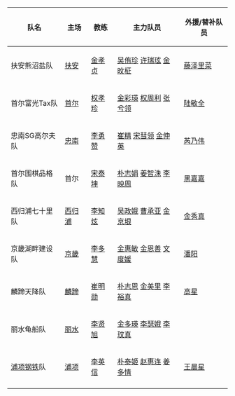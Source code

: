 {|class="wikitable"
! 队名 !! 主场 !! 教练 !! 主力队员 !! 外援/替补队员
|-
|扶安熊沼盐队||[[扶安郡|扶安]]||[[金孝贞 (围棋棋手)|金孝贞]]||[[吴侑珍]] [[许瑞玹]] [[金旼柾]]||[[藤泽里菜]]{{flagicon|JPN}}
|-
|首尔富光Tax队||[[首爾特別市|首尔]]||[[权孝珍]]||[[金彩瑛]] [[权周利]] [[张兮领]]||[[陆敏全]]{{flagicon|CHN}}
|-
|忠南SG高尔夫队||[[忠清南道|忠南]]||[[李勇赞]]||[[崔精]] [[宋彗领]] [[金伸英]]||[[芮乃伟]]{{flagicon|CHN}}
|-
|首尔围棋品格队||首尔||[[宋泰坤]]||[[朴志娟]] [[姜智洙]] [[李映周]]||[[黑嘉嘉]]{{flagicon|TPE}}
|-
|西归浦七十里队||[[西归浦市|西归浦]]||[[李知炫]]||[[吴政娥]] [[曹承亚]] [[金京垠]]||[[金秀真]]
|-
|京畿湖畔建设队||[[京畿道|京畿]]||[[李多慧]]||[[金惠敏 (棋手)|金惠敏]] [[金恩善]] [[文度媛]]||[[潘阳 (1997年)|潘阳]]{{flagicon|CHN}}
|-
|麟蹄天降队||[[麟蹄郡|麟蹄]]||[[崔明勋]]||[[朴志恩]] [[金美里]] [[李裕真]]||[[高星 (棋手)|高星]]{{flagicon|CHN}}
|-
|丽水龟船队||[[麗水市_(韓國)|丽水]]||[[李贤旭]]||[[金多瑛]] [[李瑟娥]] [[李玟真]]||
|-
|[[浦项钢铁]]队||[[浦项市|浦项]]||[[李英信]]||[[朴泰姬]] [[赵惠连]] [[姜多情]]||[[王晨星]]{{flagicon|CHN}}
|-
|}